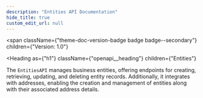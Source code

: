 ```yaml
---
description: "Entities API Documentation"
hide_title: true
custom_edit_url: null
---
```



<span
  className={"theme-doc-version-badge badge badge--secondary"}
  children={"Version: 1.0"}
>
</span>

<Heading
  as={"h1"}
  className={"openapi__heading"}
  children={"Entities"}
>
</Heading>

The `EntitiesAPI` manages business entities, offering endpoints for creating, retrieving, updating, and deleting entity records. Additionally, it integrates with addresses, enabling the creation and management of entities along with their associated address details.


